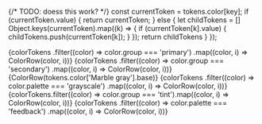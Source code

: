 
{/* TODO: doess this work? */}
const currentToken = tokens.color[key];
if (currentToken.value) {
return currentToken;
} else {
let childTokens = []
Object.keys(currentToken).map((k) => {
if (currentToken[k].value) {
childTokens.push(currentToken[k]);
}
});
return childTokens
}
});

<PageSection title="Global colors" isHeader>
  <TokenTable title="Primary colors">
    <ColorHead />
    <tbody>
      {colorTokens
        .filter((color) => color.group === 'primary')
        .map((color, i) => ColorRow(color, i))}
    </tbody>
  </TokenTable>
  <TokenTable title="Secondary colors">
    <ColorHead />
    <tbody>
      {colorTokens
        .filter((color) => color.group === 'secondary')
        .map((color, i) => ColorRow(color, i))}
      {ColorRow(tokens.color['Marble gray'].base)}
    </tbody>
  </TokenTable>
  <TokenTable title="Grayscale colors">
    <ColorHead />
    <tbody>
      {colorTokens
        .filter((color) => color.palette === 'grayscale')
        .map((color, i) => ColorRow(color, i))}
    </tbody>
  </TokenTable>
  <TokenTable title="Tints">
    <ColorHead />
    <tbody>
      {colorTokens.filter((color) => color.group === 'tint').map((color, i) => ColorRow(color, i))}
    </tbody>
  </TokenTable>
  <TokenTable title="Feedback colors">
    <ColorHead />
    <tbody>
      {colorTokens
        .filter((color) => color.palette === 'feedback')
        .map((color, i) => ColorRow(color, i))}
    </tbody>
  </TokenTable>
</PageSection>
